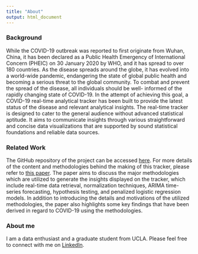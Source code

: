 ```yaml
---
title: "About"
output: html_document
---
```


### Background

While the COVID-19 outbreak was reported to first originate from Wuhan, China, it has been declared as a
Public Health Emergency of International Concern (PHEIC) on 30 January 2020 by WHO, and it has spread to over 180 countries. As the disease spreads around the globe, it has evolved into a world-wide pandemic, endangering the state of global public health and becoming a serious threat to the global community. To combat and prevent the spread of the disease, all individuals should be well- informed of the rapidly changing state of COVID-19. In the attempt of achieving this goal, a COVID-19 real-time analytical tracker has been built to provide the latest status of the disease and relevant analytical insights. The real-time tracker is designed to cater to the general audience without advanced statistical aptitude. It aims to communicate insights through various straightforward and concise data visualizations that are supported by sound statistical foundations and reliable data sources. 

### Related Work

The GitHub repository of the project can be accessed [here](https://github.com/peterljw/COVID-19-Real-Time-Tracker). For more details of the content and methodologies behind the making of this tracker, please refer to [this paper](https://ucla.box.com/s/poyvhzef84gdwoov0pcmsyoqr9z2ozkz). The paper aims to discuss the major methodologies which are utilized to generate the insights displayed on the tracker, which include real-time data retrieval, normalization techniques, ARIMA time-series forecasting, hypothesis testing, and penalized logistic regression models. In addition to introducing the details and motivations of the utilized methodologies, the paper also highlights some key findings that have been derived in regard to COVID-19 using the methodologies.

### About me

I am a data enthusiast and a graduate student from UCLA. Please feel free to connect with me on [LinkedIn](https://www.linkedin.com/in/peterljw/).

